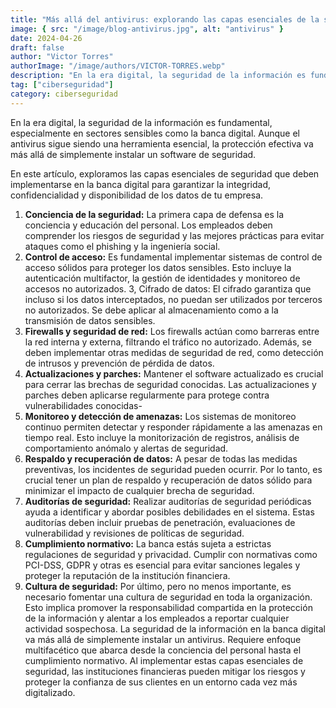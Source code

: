 ```yaml
---
title: "Más allá del antivirus: explorando las capas esenciales de la seguridad de la información en la banca digital"
image: { src: "/image/blog-antivirus.jpg", alt: "antivirus" }
date: 2024-04-26
draft: false
author: "Victor Torres"
authorImage: "/image/authors/VICTOR-TORRES.webp"
description: "En la era digital, la seguridad de la información es fundamental, especialmente en sectores sensibles como la banca digital. Aunque el antivirus sigue siendo una herramienta esencial, la protección efectiva va más allá de simplemente instalar un software de seguridad."
tag: ["ciberseguridad"]
category: ciberseguridad
---
```


En la era digital, la seguridad de la información es fundamental, especialmente en sectores sensibles como la banca digital. Aunque el antivirus sigue siendo una herramienta esencial, la protección efectiva va más allá de simplemente instalar un software de seguridad.

En este artículo, exploramos las capas esenciales de seguridad que deben implementarse en la banca digital para garantizar la integridad, confidencialidad y disponibilidad de los datos de tu empresa.

1. **Conciencia de la seguridad:** La primera capa de defensa es la conciencia y educación del personal. Los empleados deben comprender los riesgos de seguridad y las mejores prácticas para evitar ataques como el phishing y la ingeniería social.
2. **Control de acceso:** Es fundamental implementar sistemas de control de acceso sólidos para proteger los datos sensibles. Esto incluye la autenticación multifactor, la gestión de identidades y monitoreo de accesos no autorizados.
   3, Cifrado de datos: El cifrado garantiza que incluso si los datos interceptados, no puedan ser utilizados por terceros no autorizados. Se debe aplicar al almacenamiento como a la transmisión de datos sensibles.
3. **Firewalls y seguridad de red:** Los firewalls actúan como barreras entre la red interna y externa, filtrando el tráfico no autorizado. Además, se deben implementar otras medidas de seguridad de red, como detección de intrusos y prevención de pérdida de datos.
4. **Actualizaciones y parches:** Mantener el software actualizado es crucial para cerrar las brechas de seguridad conocidas. Las actualizaciones y parches deben aplicarse regularmente para protege contra vulnerabilidades conocidas-
5. **Monitoreo y detección de amenazas:** Los sistemas de monitoreo continuo permiten detectar y responder rápidamente a las amenazas en tiempo real. Esto incluye la monitorización de registros, análisis de comportamiento anómalo y alertas de seguridad.
6. **Respaldo y recuperación de datos:** A pesar de todas las medidas preventivas, los incidentes de seguridad pueden ocurrir. Por lo tanto, es crucial tener un plan de respaldo y recuperación de datos sólido para minimizar el impacto de cualquier brecha de seguridad.
7. **Auditorías de seguridad:** Realizar auditorías de seguridad periódicas ayuda a identificar y abordar posibles debilidades en el sistema. Estas auditorías deben incluir pruebas de penetración, evaluaciones de vulnerabilidad y revisiones de políticas de seguridad.
8. **Cumplimiento normativo:** La banca estás sujeta a estrictas regulaciones de seguridad y privacidad. Cumplir con normativas como PCI-DSS, GDPR y otras es esencial para evitar sanciones legales y proteger la reputación de la institución financiera.
9. **Cultura de seguridad:** Por último, pero no menos importante, es necesario fomentar una cultura de seguridad en toda la organización. Esto implica promover la responsabilidad compartida en la protección de la información y alentar a los empleados a reportar cualquier actividad sospechosa.
   La seguridad de la información en la banca digital va más allá de simplemente instalar un antivirus. Requiere enfoque multifacético que abarca desde la conciencia del personal hasta el cumplimiento normativo. Al implementar estas capas esenciales de seguridad, las instituciones financieras pueden mitigar los riesgos y proteger la confianza de sus clientes en un entorno cada vez más digitalizado.
